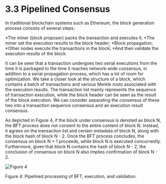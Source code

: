 # 3.3 Pipelined Consensus

In traditional blockchain systems such as Ethereum, the block generation process consists of several steps:

*The miner (block proposer) packs the transaction and executes it;
*The miner set the execution results to the block header;
*Block propagation;
*Other nodes execute the transactions in the block;
*And then validate the execution results of the block.

It can be seen that a transaction undergoes two serial executions from the time it is packaged to the time it reaches network-wide consensus, in addition to a serial propagation process, which has a lot of room for optimization. We take a closer look at the structure of a block, which contains a batch of transactions and various Merkle roots associated with the execution results. The transaction list mainly represents the sequence of transaction execution, while the block header can be seen as the result of the block execution. We can consider separating the consensus of these two into a transaction sequence consensus and an execution result consensus.

As depicted in Figure 4, if the block under consensus is denoted as block N, the BFT process does not consent to the entire content of block N. Instead, it agrees on the transaction list and certain metadata of block N, along with the block hash of block N - 2. Once the BFT process concludes, the consensus on block N + 1 proceeds, while block N is executed concurrently. Furthermore, given that block N contains the hash of block N - 2, the conclusion of consensus on block N also implies confirmation of block N - 2.

<div style={{ height: '2rem' }} />
<div style={{ textAlign: 'center' }}>
  <img src="/assets/learn/figure4.png" alt="Figure 4" />
  <p style={{ fontStyle: 'italic' }}>Figure 4: Pipelined processing of BFT, execution, and validation.</p>
</div>